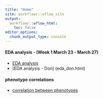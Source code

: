 ```yaml
---
title: "Home"
site: workflowr::wflow_site
output:
  workflowr::wflow_html:
    toc: false
editor_options:
  chunk_output_type: console
---
```


#### EDA analysis -  (Week 1 March 23 - March 27)
* [EDA analysis](eda.html)
* [EDA analysis - Don] (eda_don.html)




#### phenotype correlations
* [correlation between phenotypes](cor_pheno.html)


